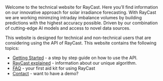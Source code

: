 <center>
  <a>
    <img src="images/logo_pythia.png" alt="Sand Tracer banner" class="banner-vertical" />
  </a>
</center>

<style>
  .banner-vertical {
    display: none; /* Hide vertical image by default */
  }

  @media (max-width: 600px) {
    .banner {
      display: none; /* Hide normal image on small screens */
    }
    .banner-vertical {
      display: block; /* Show vertical image on small screens */
      width: 100%; /* Responsive width */
      max-width: 250px; /* Max width for vertical image */
    }
  }

  @media (min-width: 601px) {
    .banner {
      display: block; /* Show normal image on larger screens */
      width: 100%; /* Responsive width */
      max-width: 600px; /* Max width for normal image */
    }
  }
</style>

Welcome to the technical website for RayCast. Here you’ll find information on our innovative approach for solar irradiance forecasting. With RayCast we are working minimzing intraday imbalance volumes by building predictions with the highest accuracy possible. Driven by our combination of cutting-edge AI models and access to novel data sources. 

This website is designed for technical and non-technical users that are considering using the API of RayCast. This website contains the following topics: 

<ul>
    <li><a href="/getting_started.html">Getting Started</a> - a step by step guide on how to use the API.</li>
    <li><a href="/raycast_explained.html">RayCast explained</a> - information about our unique algorithm.</li>
    <li><a href="/faq.html">FAQ</a> - your first aid kit for using RayCast</li>
    <li><a href="/contact.html">Contact</a> - want to have a demo?</li>
</ul>